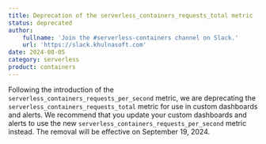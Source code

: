 ```yaml
---
title: Deprecation of the serverless_containers_requests_total metric
status: deprecated
author:
    fullname: 'Join the #serverless-containers channel on Slack.'
    url: 'https://slack.khulnasoft.com'
date: 2024-08-05
category: serverless
product: containers
---
```


Following the introduction of the `serverless_containers_requests_per_second` metric, we are deprecating the `serverless_containers_requests_total` metric for use in custom dashboards and alerts.
We recommend that you update your custom dashboards and alerts to use the new `serverless_containers_requests_per_second` metric instead. The removal will be effective on September 19, 2024.
